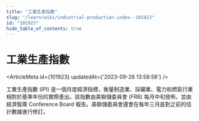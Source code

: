 ```yaml
---
title: "工業生產指數"
slug: "/learn/wiki/industrial-production-index--101923"
id: "101923"
hide_table_of_contents: true
---
```



# 工業生產指數

<ArticleMeta id={101923} updatedAt={'2023-09-26 13:58:58'} />
<div className='border-solid border-b border-t-0 my-4 border-[var(--ifm-color-gray-300)]' />

工業生產指數 (IPI) 是一個月度經濟指標，衡量制造業、採礦業、電力和燃氣行業相對於基準年份的實際產出。該指數由美聯儲委員會 (FRB) 每月中旬發佈，並由經濟智庫 Conference Board 報告。美聯儲委員會還會在每年三月底對之前的估計數據進行修訂。
